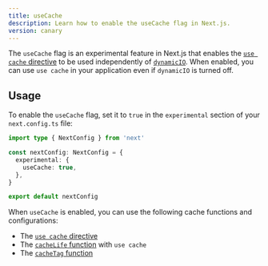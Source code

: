 ```yaml
---
title: useCache
description: Learn how to enable the useCache flag in Next.js.
version: canary
---
```


The `useCache` flag is an experimental feature in Next.js that enables the [`use cache` directive](/docs/app/api-reference/directives/use-cache) to be used independently of [`dynamicIO`](/docs/app/api-reference/config/next-config-js/dynamicIO). When enabled, you can use `use cache` in your application even if `dynamicIO` is turned off.

## Usage

To enable the `useCache` flag, set it to `true` in the `experimental` section of your `next.config.ts` file:

```ts filename="next.config.ts"
import type { NextConfig } from 'next'

const nextConfig: NextConfig = {
  experimental: {
    useCache: true,
  },
}

export default nextConfig
```

When `useCache` is enabled, you can use the following cache functions and configurations:

- The [`use cache` directive](/docs/app/api-reference/directives/use-cache)
- The [`cacheLife` function](/docs/app/api-reference/config/next-config-js/cacheLife) with `use cache`
- The [`cacheTag` function](/docs/app/api-reference/functions/cacheTag)
